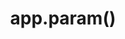 ---
id: "express_tf_med_016"
questionType: "TRUE_FALSE"
title: "app.param()"
statement: "app.param() is used to validate or transform route parameters."
difficulty: "MEDIUM"
category: "Express"
correctAnswer: true
explanation: "It allows pre-processing of route parameters like :id."
---